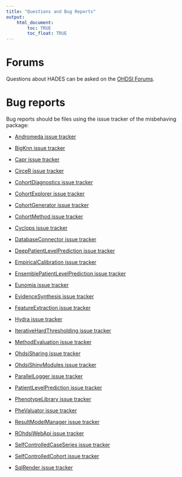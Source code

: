 ```yaml
---
title: "Questions and Bug Reports"
output: 
    html_document:
        toc: TRUE
        toc_float: TRUE
---
```


# Forums

Questions about HADES can be asked on the [OHDSI Forums](http://forums.ohdsi.org/).

# Bug reports

Bug reports should be files using the issue tracker of the misbehaving package:

- [Andromeda issue tracker](https://github.com/OHDSI/Andromeda/issues)

- [BigKnn issue tracker](https://github.com/OHDSI/BigKnn/issues)

- [Capr issue tracker](https://github.com/OHDSI/Capr/issues)

- [CirceR issue tracker](https://github.com/OHDSI/CirceR/issues)

- [CohortDiagnostics issue tracker](https://github.com/OHDSI/CohortDiagnostics/issues)

- [CohortExplorer issue tracker](https://github.com/OHDSI/CohortExplorer/issues)

- [CohortGenerator issue tracker](https://github.com/OHDSI/CohortGenerator/issues)

- [CohortMethod issue tracker](https://github.com/OHDSI/CohortMethod/issues)

- [Cyclops issue tracker](https://github.com/OHDSI/Cyclops/issues)

- [DatabaseConnector issue tracker](https://github.com/OHDSI/DatabaseConnector/issues)

- [DeepPatientLevelPrediction issue tracker](https://github.com/OHDSI/DeepPatientLevelPrediction/issues)

- [EmpiricalCalibration issue tracker](https://github.com/OHDSI/EmpiricalCalibration/issues)

- [EnsemblePatientLevelPrediction issue tracker](https://github.com/OHDSI/EnsemblePatientLevelPrediction/issues)

- [Eunomia issue tracker](https://github.com/OHDSI/Eunomia/issues)

- [EvidenceSynthesis issue tracker](https://github.com/OHDSI/EvidenceSynthesis/issues)

- [FeatureExtraction issue tracker](https://github.com/OHDSI/FeatureExtraction/issues)

- [Hydra issue tracker](https://github.com/OHDSI/Hydra/issues)

- [IterativeHardThresholding issue tracker](https://github.com/OHDSI/IterativeHardThresholding/issues)

- [MethodEvaluation issue tracker](https://github.com/OHDSI/MethodEvaluation/issues)

- [OhdsiSharing issue tracker](https://github.com/OHDSI/OhdsiSharing/issues)

- [OhdsiShinyModules issue tracker](https://github.com/OHDSI/OhdsiShinyModules/issues)

- [ParallelLogger issue tracker](https://github.com/OHDSI/ParallelLogger/issues)

- [PatientLevelPrediction issue tracker](https://github.com/OHDSI/PatientLevelPrediction/issues)

- [PhenotypeLibrary issue tracker](https://github.com/OHDSI/PhenotypeLibrary/issues)

- [PheValuator issue tracker](https://github.com/OHDSI/PheValuator/issues)

- [ResultModelManager issue tracker](https://github.com/OHDSI/ResultModelManager/issues)

- [ROhdsiWebApi issue tracker](https://github.com/OHDSI/ROhdsiWebApi/issues)

- [SelfControlledCaseSeries issue tracker](https://github.com/OHDSI/SelfControlledCaseSeries/issues)

- [SelfControlledCohort issue tracker](https://github.com/OHDSI/SelfControlledCohort/issues)

- [SqlRender issue tracker](https://github.com/OHDSI/SqlRender/issues)

